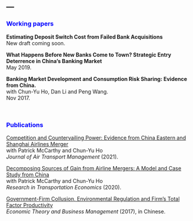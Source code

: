 ---
---

<link rel="stylesheet" href="style.css" type="text/css">

### <span style="color:blue">Working papers<span>
**Estimating Deposit Switch Cost from Failed Bank Acquisitions**<br>
New draft coming soon.

**What Happens Before New Banks Come to Town? Strategic Entry Deterrence in China’s Banking Market**<br>
May 2019.

**Banking Market Development and Consumption Risk Sharing: Evidence from China.**<br>
with Chun-Yu Ho, Dan Li and Peng Wang.<br> 
Nov 2017.

&nbsp; 

### <span style="color:blue">Publications<span>
[Competition and Countervailing Power: Evidence from China Eastern and Shanghai Airlines Merger](https://www.sciencedirect.com/science/article/pii/S096969972030572X?dgcid=coauthor)<br>
with Patrick McCarthy and Chun-Yu Ho<br>
*Journal of Air Transport Management* (2021).

[Decomposing Sources of Gain from Airline Mergers: A Model and Case Study from China](https://www.sciencedirect.com/science/article/pii/S0739885920301943?dgcid=coauthor)<br>
with Patrick McCarthy and Chun-Yu Ho<br>
*Research in Transportation Economics* (2020).

[Government-Firm Collusion, Environmental Regulation and Firm's Total Factor Productivity](https://oversea.cnki.net/KCMS/detail/detail.aspx?dbcode=CJFD&dbname=CJFDLAST2018&filename=JJLL201711007&v=yhAvitVXs%25mmd2Bz1TQLKwNKht8mCBW64t1cBbG6K8YAYpvzxPe%25mmd2BCGjtCCuJud840TYOm)<br>
*Economic Theory and Business Management* (2017), in Chinese.

<!-- *For more writings and presentations, see my CV [here](files/CV_YanhaoWang_May2019.pdf).* -->